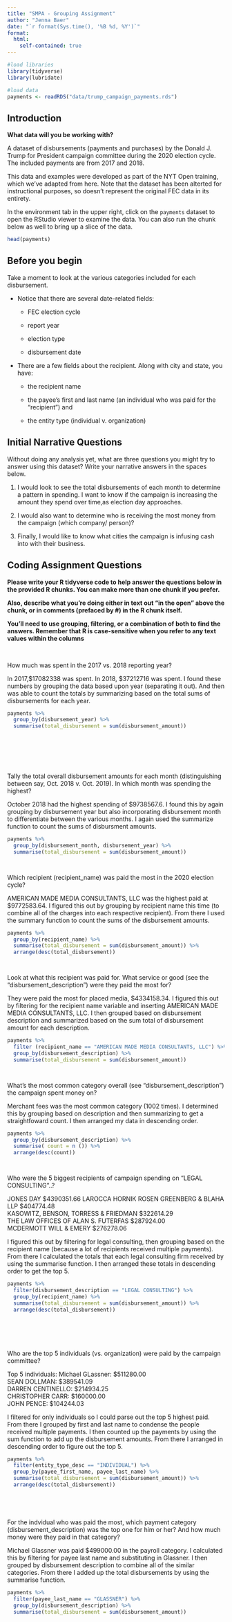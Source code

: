 ```yaml
---
title: "SMPA - Grouping Assignment"
author: "Jenna Baer"
date: "`r format(Sys.time(), '%B %d, %Y')`"
format:
  html:
    self-contained: true
---
```


```r

#load libraries
library(tidyverse)
library(lubridate)

#load data
payments <- readRDS("data/trump_campaign_payments.rds")

```

## Introduction

**What data will you be working with?**

A dataset of disbursements (payments and purchases) by the Donald J. Trump for President campaign committee during the 2020 election cycle. The included payments are from 2017 and 2018.

This data and examples were developed as part of the NYT Open training, which we've adapted from here. Note that the dataset has been alterted for instructional purposes, so doesn't represent the original FEC data in its entirety.

In the environment tab in the upper right, click on the `payments` dataset to open the RStudio viewer to examine the data. You can also run the chunk below as well to bring up a slice of the data.

```r

head(payments)


```

## Before you begin

Take a moment to look at the various categories included for each disbursement.

-   Notice that there are several date-related fields:

    -   FEC election cycle

    -   report year

    -   election type

    -   disbursement date

-   There are a few fields about the recipient. Along with city and state, you have:

    -   the recipient name

    -   the payee's first and last name (an individual who was paid for the "recipient") and

    -   the entity type (individual v. organization)

## Initial Narrative Questions

Without doing any analysis yet, what are three questions you might try to answer using this dataset? Write your narrative answers in the spaces below.

1.  I would look to see the total disbursements of each month to determine a pattern in spending. I want to know if the campaign is increasing the amount they spend over time,as election day approaches.

2.  I would also want to determine who is receiving the most money from the campaign (which company/ person)?

3.  Finally, I would like to know what cities the campaign is infusing cash into with their business.

## Coding Assignment Questions

**Please write your R tidyverse code to help answer the questions below in the provided R chunks. You can make more than one chunk if you prefer.**

**Also, describe what you're doing either in text out "in the open" above the chunk, or in comments (prefaced by #) in the R chunk itself.**

**You'll need to use grouping, filtering, or a combination of both to find the answers. Remember that R is case-sensitive when you refer to any text values within the columns**

<br>

How much was spent in the 2017 vs. 2018 reporting year?

In 2017,$17082338 was spent. In 2018, $37212716	was spent. I found these numbers by grouping the data based upon year (separating it out). And then was able to count the totals by summarizing based on the total sums of disbursements for each year.

```r

payments %>%
  group_by(disbursement_year) %>%
  summarise(total_disbursement = sum(disbursement_amount))


  





```

Tally the total overall disbursement amounts for each month (distinguishing between say, Oct. 2018 v. Oct. 2019). In which month was spending the highest?

October 2018 had the highest spending of $9738567.6. I found this by again grouping by disbursement year but also incorporating disbursement month to differentiate between the various months. I again used the summarize function to count the sums of disbursment amounts.
```r

payments %>%
  group_by(disbursement_month, disbursement_year) %>%
  summarise(total_disbursement = sum(disbursement_amount))




```

Which recipient (recipient_name) was paid the most in the 2020 election cycle?
 
AMERICAN MADE MEDIA CONSULTANTS, LLC was the highest paid at $9772583.64. I figured this out by grouping by recipient name this time (to combine all of the charges into each respective recipient). From there I used the summary function to count the sums of the disbursement amounts.
```r


payments %>%
  group_by(recipient_name) %>%
  summarise(total_disbursement = sum(disbursement_amount)) %>%
  arrange(desc(total_disbursement))




```

Look at what this recipient was paid for. What service or good (see the "disbursement_description") were they paid the most for?

They were paid the most for placed media, $4334158.34. I figured this out by filtering for the recipient name variable and inserting AMERICAN MADE MEDIA CONSULTANTS, LLC. I then grouped based on disbursement description and summarized based on the sum total of disbursement amount for each description.
```r

payments %>%
  filter (recipient_name == "AMERICAN MADE MEDIA CONSULTANTS, LLC") %>%
  group_by(disbursement_description) %>%
  summarise(total_disbursement = sum(disbursement_amount))




```

What's the most common category overall (see "disbursement_description") the campaign spent money on?

Merchant fees was the most common category (1002 times). I determined this by grouping based on description and then summarizing to get a straightfoward count. I then arranged my data in descending order. 
```r

payments %>%
  group_by(disbursement_description) %>%
  summarise( count = n ()) %>%
  arrange(desc(count))




```

Who were the 5 biggest recipients of campaign spending on "LEGAL CONSULTING"..?

JONES DAY	$4390351.66	
LAROCCA HORNIK ROSEN GREENBERG & BLAHA LLP	$404774.48	
KASOWITZ, BENSON, TORRESS & FRIEDMAN	$322614.29	
THE LAW OFFICES OF ALAN S. FUTERFAS	$287924.00	
MCDERMOTT WILL & EMERY	$276278.06

I figured this out by filtering for legal consulting, then grouping based on the recipient name (because a lot of recipients received multiple payments). From there I calculated the totals that each legal consulting firm received by using the summarise function. I then arranged these totals in descending order to get the top 5.
```r

payments %>%
  filter(disbursement_description == "LEGAL CONSULTING") %>%
  group_by(recipient_name) %>%
  summarise(total_disbursement = sum(disbursement_amount)) %>%
  arrange(desc(total_disbursement))







```


Who are the top 5 individuals (vs. organization) were paid by the campaign committee?

Top 5 individuals:
Michael GLassner: $511280.00	
SEAN	DOLLMAN:	$389541.09	
DARREN	CENTINELLO:	$214934.25	
CHRISTOPHER	CARR:	$160000.00	
JOHN	PENCE:	$104244.03

I filtered for only individuals so I could parse out the top 5 highest paid. From there I grouped by first and last name to condense the people received multiple payments. I then counted up the payments by using the sum function to add up the disbursement amounts. From there I arranged in descending order to figure out the top 5.
```r

payments %>%
  filter(entity_type_desc == "INDIVIDUAL") %>%
  group_by(payee_first_name, payee_last_name) %>%
  summarise(total_disbursement = sum(disbursement_amount)) %>%
  arrange(desc(total_disbursement))






```


For the indvidual who was paid the most, which payment category (disbursement_description) was the top one for him or her? And how much money were they paid in that category?

Michael Glassner was paid $499000.00 in the payroll category. I calculated this by filtering for payee last name and substituting in Glassner. I then grouped by disbursement description to combine all of the similar categories. From there I added up the total disbursements by using the summarise function.


```r


payments %>%
  filter(payee_last_name == "GLASSNER") %>%
  group_by(disbursement_description) %>%
  summarise(total_disbursement = sum(disbursement_amount))




```
